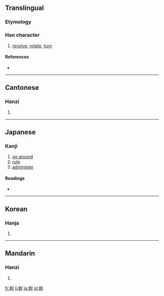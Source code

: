 ==Translingual==

===Etymology===
{{Han compound|倝|斗|c1=p|c2=s|ls=psc}}

===Han character===
{{Han char|rn=68|rad=斗|as=10|sn=14|four=4844<sub>0</sub>|canj=十十人卜十 (JJOYJ)}}

# [[revolve]], [[rotate]], [[turn]]

====References====
* {{Han ref|kx=0478.230|dkj=13522|dj=0837.120|hdz=32255.070|uh=65A1|ud=26017|bh=BA57|bd=47703}}

----

==Cantonese==

===Hanzi===
{{yue-hanzi|jyut=|y=wat3}}

# {{defn|Cantonese|sort=斗10}}

----

==Japanese==

===Kanji===
{{ja-kanji|grade=9|rs=斗10}}

# [[go around]]
# [[rule]]
# [[administer]] 

====Readings====
* {{ja-readings|on=[[あつ]] (atsu), [[かん]] (kan), [[わつ]] (watsu)|kun=[[めぐる]] (meguru)}}

----

==Korean==

===Hanja===
{{ko-hanja|hangeul=[[알]], [[간]]|eumhun=|rv=al, gan|mr=al, kan|y=al, kan}}

# {{defn|Korean|sort=斗10}}

----

==Mandarin==

===Hanzi===
{{cmn-hanzi|pin=[[wò]] ([[wo4]])|wg=wo<sup>4</sup>}}

# {{defn|Mandarin|sort=斗10}}

[[fr:斡]]
[[li:斡]]
[[ja:斡]]
[[pl:斡]]